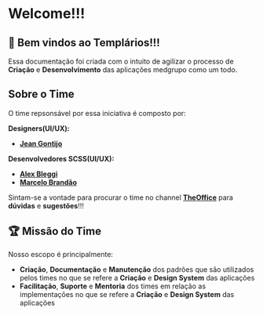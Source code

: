 
<Meta title="General/Welcome" />

# <span>Welcome!!!</span>

## 🚀 Bem vindos ao <span>Templários!!!</span>

Essa documentação foi criada com o intuito de agilizar o processo de **Criação** e **Desenvolvimento** das aplicações medgrupo como um todo.

## Sobre o Time

O time repsonsável por essa iniciativa é composto por:

**Designers(UI/UX):**
- **[Jean Gontijo](https://medgrupo.slack.com/archives/D023D7NAZDM)**

**Desenvolvedores SCSS(UI/UX):**
- **[Alex Bleggi](https://medgrupo.slack.com/team/U0149DLT54Y)**
- **[Marcelo Brandão](https://medgrupo.slack.com/archives/D0143LXCA2Y)**

Sintam-se a vontade para procurar o time no channel **[TheOffice](https://medgrupo.slack.com/archives/C013J7002G5)** para **dúvidas** e **sugestões**!!!

## 🏆 Missão do Time

Nosso escopo é principalmente:
- **Criação**, **Documentação** e **Manutenção** dos padrões que são utilizados pelos times no que se refere a **Criação** e **Design System** das aplicações
- **Facilitação**, **Suporte** e **Mentoria** dos times em relação as implementações no que se refere a **Criação** e **Design System** das aplicações
